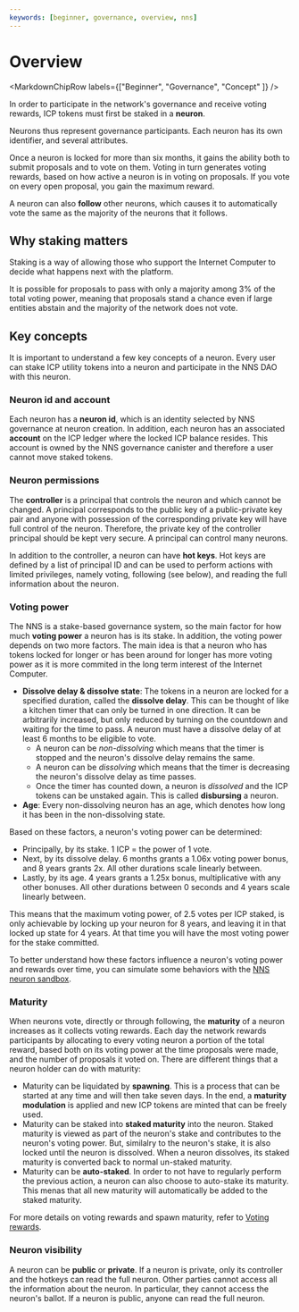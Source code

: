 ```yaml
---
keywords: [beginner, governance, overview, nns]
---
```



# Overview

<MarkdownChipRow labels={["Beginner", "Governance", "Concept" ]} />

In order to participate in the network's governance and receive voting rewards, ICP tokens must first
be staked in a **neuron**.

Neurons thus represent governance participants. Each neuron has its own identifier, and
several attributes.

Once a neuron is locked for more than six months, it gains the ability
both to submit proposals and to vote on them. Voting in turn generates
voting rewards, based on how active a neuron is in voting on proposals.
If you vote on every open proposal, you gain the maximum reward.

A neuron can also **follow** other neurons, which causes it to
automatically vote the same as the majority of the neurons that it
follows.

## Why staking matters

Staking is a way of allowing those who support the Internet Computer to
decide what happens next with the platform.

It is possible for proposals to pass with only a
majority among 3% of the total voting power, meaning that proposals
stand a chance even if large entities abstain and the majority of the
network does not vote.


## Key concepts

It is important to understand a few key concepts of a neuron.
Every user can stake ICP utility tokens into a neuron and participate in the NNS DAO with this neuron.

### Neuron id and account
Each neuron has a **neuron id**, which is an identity selected by NNS governance at neuron creation.
In addition, each neuron has an associated **account** on the ICP ledger where the locked ICP balance resides. This account is owned by the NNS governance canister and therefore a user cannot move staked tokens.

### Neuron permissions
The **controller** is a principal that controls the neuron and which cannot be changed. A principal corresponds to the public key of a public-private key pair and anyone with possession of the corresponding private key will have full control of the neuron. Therefore, the private key of the controller principal should be kept very secure. A principal can control many neurons.

In addition to the controller, a neuron can have **hot keys**. Hot keys are defined by a list of principal ID and can be used to perform actions with limited privileges, namely voting, following (see below), and reading the full information about the neuron.

### Voting power
The NNS is a stake-based governance system, so the main factor for how much **voting power** a neuron has is its stake. In addition, the
 voting power depends on two more factors.
 The main idea is that a neuron who has tokens locked for longer or has been around for longer has more voting power as it is more commited in the long term interest of the Internet Computer.

* **Dissolve delay & dissolve state**: The tokens in a neuron are locked for a specified duration, called the **dissolve delay**. This can be thought of like a kitchen timer that can only be turned in one direction. It can be arbitrarily increased, but only reduced by turning on the countdown and waiting for the time to pass. A neuron must have a dissolve delay of at least 6 months to be eligible to vote.
  * A neuron can be _non-dissolving_ which means that the timer is stopped and the neuron's dissolve delay remains the same.
  * A neuron can be _dissolving_ which means that the timer is decreasing the neuron's dissolve delay as time passes.
  * Once the timer has counted down, a neuron is _dissolved_ and the ICP tokens can be unstaked again. This is called **disbursing** a neuron.
* **Age**: Every non-dissolving neuron has an age, which denotes how long it has been in the non-dissolving state.

Based on these factors, a neuron's voting power can be determined:
* Principally, by its stake. 1 ICP = the power of 1 vote.
* Next, by its dissolve delay. 6 months grants a 1.06x voting power bonus, and 8 years grants 2x. All other durations scale linearly between.
* Lastly, by its age. 4 years grants a 1.25x bonus, multiplicative with any other bonuses. All other durations between 0 seconds and 4 years scale linearly between.

This means that the maximum voting power, of 2.5 votes per ICP staked,
is only achievable by locking up your neuron for 8 years, and leaving it
in that locked up state for 4 years. At that time you will have the most
voting power for the stake committed.

To better understand how these factors influence a neuron's voting power and rewards over time, you can simulate some behaviors with the [NNS neuron sandbox](https://klgza-cqaaa-aaaak-qcz5a-cai.icp0.io/).

### Maturity
When neurons vote, directly or through following, the **maturity** of a neuron increases as it collects voting rewards.
Each day the network rewards participants by allocating to every voting neuron a portion of the total reward, based both on its voting power at the time
proposals were made, and the number of proposals it voted on.
There are different things that a neuron holder can do with maturity:
* Maturity can be liquidated by **spawning**. This is a process that can be started at any time and will then take seven days. In the end, a **maturity modulation** is applied and new ICP tokens are minted that can be freely used.
* Maturity can be staked into **staked maturity** into the neuron. Staked maturity is viewed as part of the neuron's stake and contributes to the neuron's voting power. But, similalry to the neuron's stake, it is also locked until the neuron is dissolved. When a neuron dissolves, its staked maturity is converted back to normal un-staked maturity.
* Maturity can be **auto-staked**. In order to not have to regularly perform the previous action, a neuron can also choose to auto-stake its maturity. This menas that all new maturity will automatically be added to the staked maturity.

For more details on voting rewards and spawn maturity, refer to [Voting rewards](/docs/current/developer-docs/daos/nns/staking-voting-rewards).

### Neuron visibility
A neuron can be **public** or **private**.
If a neuron is private, only its controller and the hotkeys can read the full neuron. Other parties cannot access all the information about the neuron.
In particular, they cannot access the neuron's ballot.
If a neuron is public, anyone can read the full neuron.
